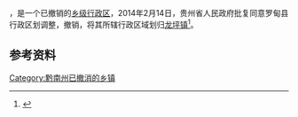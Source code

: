 '''{{PAGENAMEBASE}}'''，是{{PRC admin/fullname|52/27/28}}一个已撤销的[[乡级行政区|乡级行政区]]，2014年2月14日，贵州省人民政府批复同意罗甸县行政区划调整，撤销{{PAGENAMEBASE}}，将其所辖行政区域划归[[龙坪镇_(罗甸县)|龙坪镇]]<ref>{{Cite web |url=http://www.gzgov.gov.cn/xxgk/jbxxgk/fgwj/zfwj/qfh/201507/t20150703_298192.html |title=省人民政府关于同意罗甸县行政区划调整的批复（黔府函〔2014〕32号） |accessdate=2017-09-01 |archive-date=2017-08-31 |archive-url=https://web.archive.org/web/20170831082813/http://www.gzgov.gov.cn/xxgk/jbxxgk/fgwj/zfwj/qfh/201507/t20150703_298192.html |dead-url=no }}</ref>。

== 参考资料 ==

{{reflist}}

{{行政区划小作品}}

[[Category:黔南州已撤消的乡镇|Category:黔南州已撤消的乡镇]]